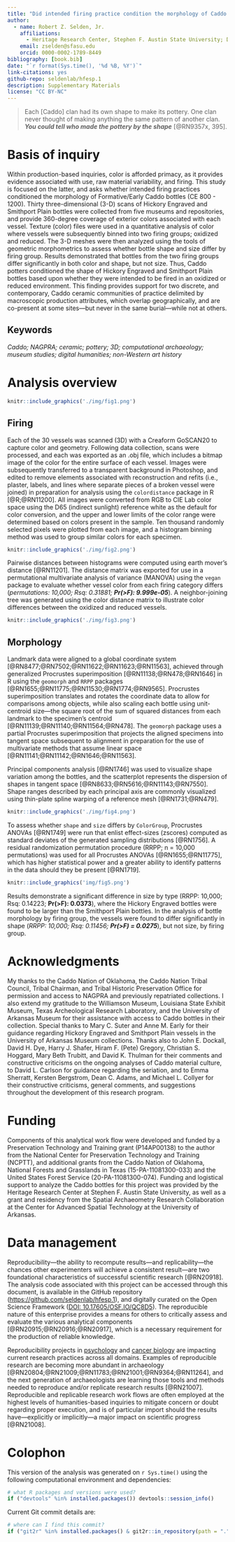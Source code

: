 ```yaml
---
title: "Did intended firing practice condition the morphology of Caddo bottles?"
author:
  - name: Robert Z. Selden, Jr.
    affiliations:
      - Heritage Research Center, Stephen F. Austin State University; Department of Biology, Stephen F. Austin State University; Texas Archeological Research Laboratory, The University of Texas at Austin; Cultural Heritage Department, Jean Monnet University
    email: zselden@sfasu.edu
    orcid: 0000-0002-1789-8449
bibliography: [book.bib]
date: "`r format(Sys.time(), '%d %B, %Y')`"
link-citations: yes
github-repo: seldenlab/hfesp.1
description: Supplementary Materials
license: "CC BY-NC"
---
```


>Each [Caddo] clan had its own shape to make its pottery. One clan never thought of making anything the same pattern of another clan. **_You could tell who made the pottery by the shape_** [@RN9357x, 395].

# Basis of inquiry

Within production-based inquiries, color is afforded primacy, as it provides evidence associated with use, raw material variability, and firing. This study is focused on the latter, and asks whether intended firing practices conditioned the morphology of Formative/Early Caddo bottles (CE 800 - 1200). Thirty three-dimensional (3-D) scans of Hickory Engraved and Smithport Plain bottles were collected from five museums and repositories, and provide 360-degree coverage of exterior colors associated with each vessel. Texture (color) files were used in a quantitative analysis of color where vessels were subsequently binned into two firing groups; oxidized and reduced. The 3-D meshes were then analyzed using the tools of geometric morphometrics to assess whether bottle shape and size differ by firing group. Results demonstrated that bottles from the two firing groups differ significantly in both color and shape, but not size. Thus, Caddo potters conditioned the shape of Hickory Engraved and Smithport Plain bottles based upon whether they were intended to be fired in an oxidized or reduced environment. This finding provides support for two discrete, and contemporary, Caddo ceramic communities of practice delimited by macroscopic production attributes, which overlap geographically, and are co-present at some sites---but never in the same burial---while not at others.

## Keywords

_Caddo; NAGPRA; ceramic; pottery; 3D; computational archaeology; museum studies; digital humanities; non-Western art history_

# Analysis overview

```r

knitr::include_graphics('./img/fig1.png')
```

## Firing

Each of the 30 vessels was scanned (3D) with a Creaform GoSCAN20 to capture color and geometry. Following data collection, scans were processed, and each was exported as an .obj file, which includes a bitmap image of the color for the entire surface of each vessel. Images were subsequently transferred to a transparent background in Photoshop, and edited to remove elements associated with reconstruction and refits (i.e., plaster, labels, and lines where separate pieces of a broken vessel were joined) in preparation for analysis using the `colordistance` package in R [@R;@RN11200]. All images were converted from RGB to CIE Lab color space using the D65 (indirect sunlight) reference white as the default for color conversion, and the upper and lower limits of the color range were determined based on colors present in the sample. Ten thousand randomly selected pixels were plotted from each image, and a histogram binning method was used to group similar colors for each specimen. 

```r

knitr::include_graphics('./img/fig2.png')
```

Pairwise distances between histograms were computed using earth mover’s distance [@RN11201]. The distance matrix was exported for use in a permutational multivariate analysis of variance (MANOVA) using the `vegan` package to evaluate whether vessel color from each firing category differs (_permutations: 10,000; Rsq: 0.31881; **Pr(>F): 9.999e-05**_). A neighbor-joining tree was generated using the color distance matrix to illustrate color differences between the oxidized and reduced vessels.

```r

knitr::include_graphics('./img/fig3.png')
```

## Morphology

Landmark data were aligned to a global coordinate system [@RN8477;@RN7502;@RN11622;@RN11623;@RN11563], achieved through generalized Procrustes superimposition [@RN11138;@RN478;@RN1646] in R using the `geomorph` and `RRPP` packages [@RN1655;@RN11775;@RN11530;@RN1774;@RN9565]. Procrustes superimposition translates and rotates the coordinate data to allow for comparisons among objects, while also scaling each bottle using unit-centroid size---the square root of the sum of squared distances from each landmark to the specimen’s centroid [@RN11139;@RN11140;@RN11564;@RN478]. The `geomorph` package uses a partial Procrustes superimposition that projects the aligned specimens into tangent space subsequent to alignment in preparation for the use of multivariate methods that assume linear space [@RN11141;@RN11142;@RN1646;@RN11563].

Principal components analysis [@RN1746] was used to visualize shape variation among the bottles, and the scatterplot represents the dispersion of shapes in tangent space [@RN8633;@RN5616;@RN11143;@RN7550]. Shape ranges described by each principal axis are commonly visualized using thin-plate spline warping of a reference mesh [@RN1731;@RN479].

```r

knitr::include_graphics('./img/fig4.png')
```

To assess whether `shape` and `size` differs by `ColorGroup`, Procrustes ANOVAs [@RN1749] were run that enlist effect-sizes (zscores) computed as standard deviates of the generated sampling distributions [@RN1756]. A residual randomization permutation procedure (RRPP; n = 10,000 permutations) was used for all Procrustes ANOVAs [@RN1655;@RN11775], which has higher statistical power and a greater ability to identify patterns in the data should they be present [@RN1719]. 

```r

knitr::include_graphics('img/fig5.png')
```

Results demonstrate a significant difference in size by type (RRPP: 10,000; Rsq: 0.14223; **Pr(>F): 0.0373**), where the Hickory Engraved bottles were found to be larger than the Smithport Plain bottles. In the analysis of bottle morphology by firing group, the vessels were found to differ significantly in shape (_RRPP: 10,000; Rsq: 0.11456; **Pr(>F) = 0.0275**_), but not size, by firing group.

# Acknowledgments

My thanks to the Caddo Nation of Oklahoma, the Caddo Nation Tribal Council, Tribal Chairman, and Tribal Historic Preservation Office for permission and access to NAGPRA and previously repatriated collections. I also extend my gratitude to the Williamson Museum, Louisiana State Exhibit Museum, Texas Archeological Research Laboratory, and the University of Arkansas Museum for their assistance with access to Caddo bottles in their collection. Special thanks to Mary C. Suter and Anne M. Early for their guidance regarding Hickory Engraved and Smithport Plain vessels in the University of Arkansas Museum collections. Thanks also to John E. Dockall, David H. Dye, Harry J. Shafer, Hiram F. (Pete) Gregory, Christian S. Hoggard, Mary Beth Trubitt, and David K. Thulman for their comments and constructive criticisms on the ongoing analyses of Caddo material culture, to David L. Carlson for guidance regarding the seriation, and to Emma Sherratt, Kersten Bergstrom, Dean C. Adams, and Michael L. Collyer for their constructive criticisms, general comments, and suggestions throughout the development of this research program.

# Funding

Components of this analytical work flow were developed and funded by a Preservation Technology and Training grant (P14AP00138) to the author from the National Center for Preservation Technology and Training (NCPTT), and additional grants from the Caddo Nation of Oklahoma, National Forests and Grasslands in Texas (15-PA-11081300-033) and the United States Forest Service (20-PA-11081300-074). Funding and logistical support to analyze the Caddo bottles for this project was provided by the Heritage Research Center at Stephen F. Austin State University, as well as a grant and residency from the Spatial Archaeometry Research Collaboration at the Center for Advanced Spatial Technology at the University of Arkansas.

# Data management

Reproducibility---the ability to recompute results---and replicability---the chances other experimenters will achieve a consistent result---are two foundational characteristics of successful scientific research [@RN20918]. The analysis code associated with this project can be accessed through this document, is available in the GitHub repository ([https://github.com/seldenlab/hfesp.1](https://github.com/seldenlab/hfesp.1)), and digitally curated on the Open Science Framework ([DOI: 10.17605/OSF.IO/QC8D5](https://osf.io/qc8d5/)). The reproducible nature of this enterprise provides a means for others to critically assess and evaluate the various analytical components [@RN20915;@RN20916;@RN20917], which is a necessary requirement for the production of reliable knowledge.

Reproducibility projects in [psychology](https://osf.io/ezcuj/) and [cancer biology](https://www.cos.io/rpcb) are impacting current research practices across all domains. Examples of reproducible research are becoming more abundant in archaeology [@RN20804;@RN21009;@RN11783;@RN21001;@RN9364;@RN11264], and the next generation of archaeologists are learning those tools and methods needed to reproduce and/or replicate research results [@RN21007]. Reproducible and replicable research work flows are often employed at the highest levels of humanities-based inquiries to mitigate concern or doubt regarding proper execution, and is of particular import should the results have---explicitly or implicitly---a major impact on scientific progress [@RN21008].

# Colophon {-}

This version of the analysis was generated on `r Sys.time()` using the following computational environment and dependencies:

```r
# what R packages and versions were used?
if ("devtools" %in% installed.packages()) devtools::session_info()
```

Current Git commit details are:

```r
# where can I find this commit? 
if ("git2r" %in% installed.packages() & git2r::in_repository(path = ".")) git2r::repository(here::here())  
```

